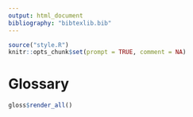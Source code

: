 ```yaml
---
output: html_document
bibliography: "bibtexlib.bib"
---
```


```r
source("style.R")
knitr::opts_chunk$set(prompt = TRUE, comment = NA)
```


# Glossary

```r
gloss$render_all()
```

